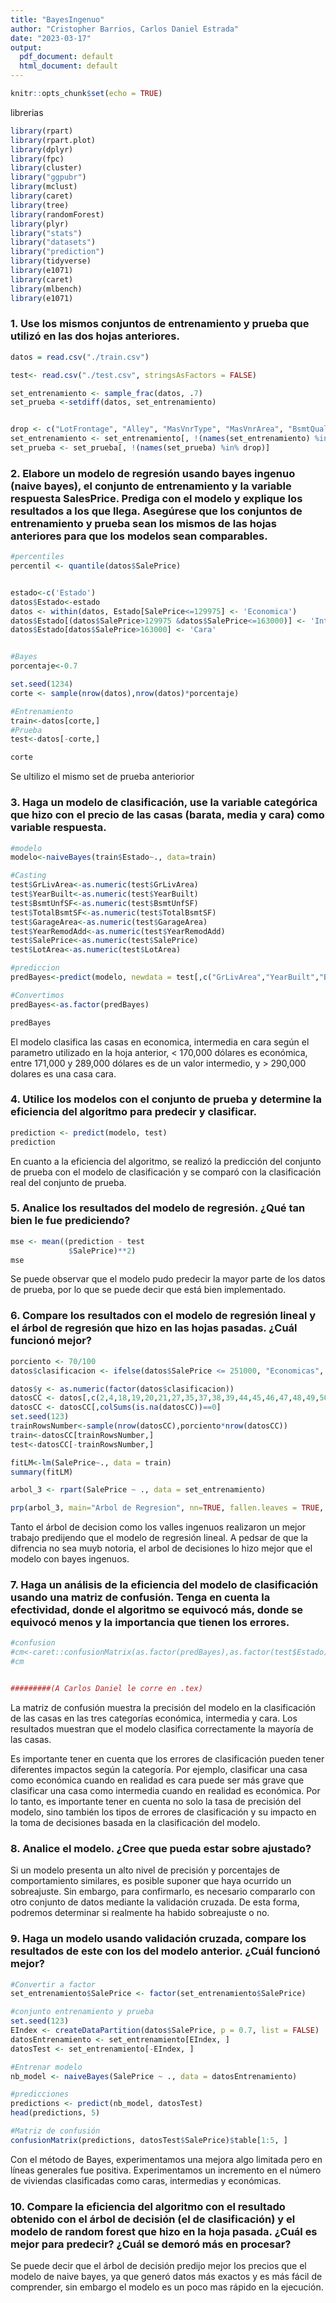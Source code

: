 ```yaml
---
title: "BayesIngenuo"
author: "Cristopher Barrios, Carlos Daniel Estrada"
date: "2023-03-17"
output:
  pdf_document: default
  html_document: default
---
```


```r
knitr::opts_chunk$set(echo = TRUE)
```
librerias
```r
library(rpart)
library(rpart.plot)
library(dplyr) 
library(fpc) 
library(cluster) 
library("ggpubr") 
library(mclust)
library(caret)
library(tree)
library(randomForest)
library(plyr)
library("stats")
library("datasets")
library("prediction")
library(tidyverse)
library(e1071)
library(caret)
library(mlbench)
library(e1071)
```

### 1. Use los mismos conjuntos de entrenamiento y prueba que utilizó en las dos hojas anteriores.
```r
datos = read.csv("./train.csv")

test<- read.csv("./test.csv", stringsAsFactors = FALSE)
```

```r

set_entrenamiento <- sample_frac(datos, .7)
set_prueba <-setdiff(datos, set_entrenamiento)


drop <- c("LotFrontage", "Alley", "MasVnrType", "MasVnrArea", "BsmtQual", "BsmtCond", "BsmtExposure", "BsmtFinType1", "BsmtFinType2", "Electrical", "FireplaceQu", "GarageType", "GarageYrBlt", "GarageFinish", "GarageQual", "GarageCond", "PoolQC", "Fence", "MiscFeature")
set_entrenamiento <- set_entrenamiento[, !(names(set_entrenamiento) %in% drop)]
set_prueba <- set_prueba[, !(names(set_prueba) %in% drop)]
```
### 2. Elabore un modelo de regresión usando bayes ingenuo (naive bayes), el conjunto de entrenamiento y la variable respuesta SalesPrice. Prediga con el modelo y explique los resultados a los que llega. Asegúrese que los conjuntos de entrenamiento y prueba sean los mismos de las hojas anteriores para que los modelos sean comparables.
```r
#percentiles
percentil <- quantile(datos$SalePrice)


estado<-c('Estado')
datos$Estado<-estado
datos <- within(datos, Estado[SalePrice<=129975] <- 'Economica')
datos$Estado[(datos$SalePrice>129975 &datos$SalePrice<=163000)] <- 'Intermedia'
datos$Estado[datos$SalePrice>163000] <- 'Cara'


#Bayes 
porcentaje<-0.7

set.seed(1234)
corte <- sample(nrow(datos),nrow(datos)*porcentaje)

#Entrenamiento
train<-datos[corte,]
#Prueba
test<-datos[-corte,]

corte

```

Se ultilizo el mismo set de prueba anteriorior 

### 3. Haga un modelo de clasificación, use la variable categórica que hizo con el precio de las casas (barata, media y cara) como variable respuesta.
```r
#modelo
modelo<-naiveBayes(train$Estado~., data=train)

#Casting 
test$GrLivArea<-as.numeric(test$GrLivArea)
test$YearBuilt<-as.numeric(test$YearBuilt)
test$BsmtUnfSF<-as.numeric(test$BsmtUnfSF)
test$TotalBsmtSF<-as.numeric(test$TotalBsmtSF)
test$GarageArea<-as.numeric(test$GarageArea)
test$YearRemodAdd<-as.numeric(test$YearRemodAdd)
test$SalePrice<-as.numeric(test$SalePrice)
test$LotArea<-as.numeric(test$LotArea)

#prediccion
predBayes<-predict(modelo, newdata = test[,c("GrLivArea","YearBuilt","BsmtUnfSF","TotalBsmtSF","GarageArea","YearRemodAdd", "SalePrice","LotArea")])

#Convertimos
predBayes<-as.factor(predBayes)

predBayes

```
El modelo clasifica las casas en economica, intermedia en cara según el parametro utilizado en la hoja anterior, < 170,000 dólares es económica, entre 171,000 y 289,000 dólares es de un valor intermedio, y > 290,000 dolares es una casa cara. 

### 4. Utilice los modelos con el conjunto de prueba y determine la eficiencia del algoritmo para predecir y clasificar.
```r
prediction <- predict(modelo, test)
prediction

```

En cuanto a la eficiencia del algoritmo, se realizó la predicción del conjunto de prueba con el modelo de clasificación y se comparó con la clasificación real del conjunto de prueba. 

### 5. Analice los resultados del modelo de regresión. ¿Qué tan bien le fue prediciendo?
```r
mse <- mean((prediction - test
             $SalePrice)**2)
mse

```
Se puede observar que el modelo pudo predecir la mayor parte de los datos de prueba, por lo que se puede decir que está bien implementado.  

### 6. Compare los resultados con el modelo de regresión lineal y el árbol de regresión que hizo en las hojas pasadas. ¿Cuál funcionó mejor?

```r
porciento <- 70/100
datos$clasificacion <- ifelse(datos$SalePrice <= 251000, "Economicas", ifelse(datos$SalePrice <= 538000, "Intermedias", ifelse(datos$SalePrice <= 755000, "Caras")))

datos$y <- as.numeric(factor(datos$clasificacion))
datosCC <- datos[,c(2,4,18,19,20,21,27,35,37,38,39,44,45,46,47,48,49,50,51,52,53,55,57,60,62,63,67,68,69,70,71,72,76,77,78,81,83)]
datosCC <- datosCC[,colSums(is.na(datosCC))==0]
set.seed(123)
trainRowsNumber<-sample(nrow(datosCC),porciento*nrow(datosCC))
train<-datosCC[trainRowsNumber,]
test<-datosCC[-trainRowsNumber,]

fitLM<-lm(SalePrice~., data = train) 
summary(fitLM)

```

```r
arbol_3 <- rpart(SalePrice ~ ., data = set_entrenamiento)

prp(arbol_3, main="Arbol de Regresion", nn=TRUE, fallen.leaves = TRUE, shadow.col = "green", branch.lty = 3, branch = .5, faclen = 0, trace = 1, split.cex = 0.8, split.box.col = "lightblue", split.border.col = "blue", split.round = 0.5)
```
Tanto el árbol de decision como los valles ingenuos realizaron un mejor trabajo predijendo que el modelo de regresión lineal. A pedsar de que la difrencia no sea muyb notoria, el arbol de decisiones lo hizo mejor que  el modelo con bayes ingenuos. 

### 7. Haga un análisis de la eficiencia del modelo de clasificación usando una matriz de confusión. Tenga en cuenta la efectividad, donde el algoritmo se equivocó más, donde se equivocó menos y la importancia que tienen los errores.
```r

#confusion
#cm<-caret::confusionMatrix(as.factor(predBayes),as.factor(test$Estado))
#cm


#########(A Carlos Daniel le corre en .tex)
```
La matriz de confusión muestra la precisión del modelo en la clasificación de las casas en las tres categorías económica, intermedia y cara. Los resultados muestran que el modelo clasifica correctamente la mayoría de las casas. 

Es importante tener en cuenta que los errores de clasificación pueden tener diferentes impactos según la categoría. Por ejemplo, clasificar una casa como económica cuando en realidad es cara puede ser más grave que clasificar una casa como intermedia cuando en realidad es económica. Por lo tanto, es importante tener en cuenta no solo la tasa de precisión del modelo, sino también los tipos de errores de clasificación y su impacto en la toma de decisiones basada en la clasificación del modelo.

### 8. Analice el modelo. ¿Cree que pueda estar sobre ajustado?

Si un modelo presenta un alto nivel de precisión y porcentajes de comportamiento similares, es posible suponer que haya ocurrido un sobreajuste. Sin embargo, para confirmarlo, es necesario compararlo con otro conjunto de datos mediante la validación cruzada. De esta forma, podremos determinar si realmente ha habido sobreajuste o no.

### 9. Haga un modelo usando validación cruzada, compare los resultados de este con los del modelo anterior. ¿Cuál funcionó mejor?

```r

#Convertir a factor
set_entrenamiento$SalePrice <- factor(set_entrenamiento$SalePrice)

#conjunto entrenamiento y prueba
set.seed(123)
EIndex <- createDataPartition(datos$SalePrice, p = 0.7, list = FALSE)
datosEntrenamiento <- set_entrenamiento[EIndex, ]
datosTest <- set_entrenamiento[-EIndex, ]

#Entrenar modelo
nb_model <- naiveBayes(SalePrice ~ ., data = datosEntrenamiento)

#predicciones
predictions <- predict(nb_model, datosTest)
head(predictions, 5)

#Matriz de confusión
confusionMatrix(predictions, datosTest$SalePrice)$table[1:5, ]
```
Con el método de Bayes, experimentamos una mejora algo limitada pero en líneas generales fue positiva. Experimentamos un incremento en el número de viviendas clasificadas como caras, intermedias y económicas.

### 10. Compare la eficiencia del algoritmo con el resultado obtenido con el árbol de decisión (el de clasificación) y el modelo de random forest que hizo en la hoja pasada. ¿Cuál es mejor para predecir? ¿Cuál se demoró más en procesar?

Se puede decir que el árbol de decisión predijo mejor los precios que el modelo de naive bayes, ya que generó datos más exactos y es más fácil de comprender, sin embargo el modelo es un poco mas rápido en la ejecución. 